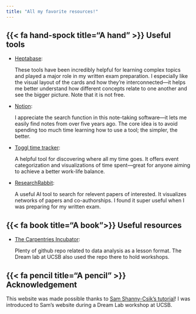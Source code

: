 ```yaml
---
title: "All my favorite resources!"
---
```


## {{< fa hand-spock title="A hand" >}} Useful tools
* [Heptabase](https://heptabase.com/){target="_blank"}:

    These tools have been incredibly helpful for learning complex topics and played a major role in my written exam preparation. I especially like the visual layout of the cards and how they're interconnected—it helps me better understand how different concepts relate to one another and see the bigger picture. Note that it is not free.

* [Notion](https://www.notion.com/){target="_blank"}:

    I appreciate the search function in this note-taking software—it lets me easily find notes from over five years ago. The core idea is to avoid spending too much time learning how to use a tool; the simpler, the better.

* [Toggl time tracker](https://toggl.com/?utm_term=toggl&utm_campaign=HD-Toggl-Search-NA-Brand&utm_source=adwords&utm_medium=ppc&hsa_acc=8476800569&hsa_cam=22025431872&hsa_grp=172941228915&hsa_ad=725588056269&hsa_src=g&hsa_tgt=kwd-300770288873&hsa_kw=toggl&hsa_mt=e&hsa_net=adwords&hsa_ver=3&gad_source=1&gad_campaignid=22025431872&gbraid=0AAAAADkDxVPvebwg0tntFyNwVXZLB6ymy&gclid=CjwKCAjw87XBBhBIEiwAxP3_A-JIhZqbDLpzX6oZCMmbUzLq6UNdCt4bFurTxZdyRcMSicT03YS1WRoC-UwQAvD_BwE){target="_blank"}:

    A helpful tool for discovering where all my time goes. It offers event categorization and visualizations of time spent—great for anyone aiming to achieve a better work-life balance.

* [ResearchRabbit](https://www.researchrabbit.ai/){target="_blank"}:

    A useful AI tool to search for relevent papers of interested. It visualizes networks of papers and co-authorships. I found it super useful when I was preparing for my written exam.

## {{< fa book title="A book">}} Useful resources

* [The Carpentries Incubator](https://github.com/carpentries-incubator){target="_blank"}:

    Plenty of github repo related to data analysis as a lesson format. The Dream lab at UCSB also used the repo there to hold workshops.


## {{< fa pencil title="A pencil" >}} Acknowledgement
This website was made possible thanks to [Sam Shanny-Csik's tutorial](https://ucsb-meds.github.io/creating-quarto-websites/){target="_blank"}! I was introduced to Sam's website during a Dream Lab workshop at UCSB.
